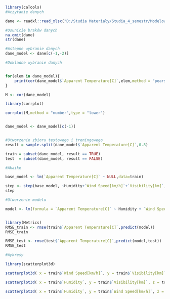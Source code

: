
```{r}

library(caTools)
#Wczytanie danych

dane <- readxl::read_xlsx("D:/Studia Materiały/Studia_4_semestr/Modelowanie_statystyczne/Kolokwium/kolokwium_gr3.xlsx")

#Usunicie braków danych
na.omit(dane)
str(dane)

#Wstepne wybranie danych
dane_model <- dane[c(-1,-2)]

#Dokladne wybranie danych


for(elem in dane_model){
    print(cor(dane_model$`Apparent Temperature[C]`,elem,method = "pearson"))
}

M <- cor(dane_model)

library(corrplot)

corrplot(M,method = "number",type = "lower")


dane_model <- dane_model[c(-1)]


#Utworzenie zbioru testowego i treningowego
result = sample.split(dane_model$`Apparent Temperature[C]`,0.8)

train = subset(dane_model, result == TRUE)
test  = subset(dane_model, result == FALSE)

```

```{r}
#Akaike

base_model <- lm(`Apparent Temperature[C]` ~ NULL,data=train) 

step <- step(base_model, ~Humidity+`Wind Speed[km/h]`+`Visibility[km]`,direction = "forward")
step


```


```{r}
#Utworzenie modelu

model <- lm(formula = `Apparent Temperature[C]` ~ Humidity + `Wind Speed[km/h]` + `Visibility[km]`, data = train)


library(Metrics)
RMSE_train <- rmse(train$`Apparent Temperature[C]`,predict(model)) 
RMSE_train

RMSE_test <- rmse(test$`Apparent Temperature[C]`,predict(model,test)) 
RMSE_test


```

```{r}
#Wykresy

library(scatterplot3d)

scatterplot3d( x = train$`Wind Speed[km/h]`, y = train$`Visibility[km]`, z = train$`Apparent Temperature[C]` )

scatterplot3d( x = train$`Humidity`, y = train$`Visibility[km]`, z = train$`Apparent Temperature[C]` )

scatterplot3d( x = train$`Humidity`, y = train$`Wind Speed[km/h]`, z = train$`Apparent Temperature[C]` )



```










